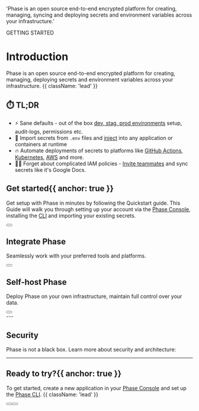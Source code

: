 

  'Phase is an open source end-to-end encrypted platform for creating, managing, syncing and deploying secrets and environment variables across your infrastructure.'

<HeroPattern />

<Tag variant="small">GETTING STARTED</Tag>

# Introduction

Phase is an open source end-to-end encrypted platform for creating, managing, deploying secrets and environment variables across your infrastructure. {{ className: 'lead' }}

## ⏱️ TL;DR

- ⚡ Sane defaults - out of the box [dev, stag, prod environments](/console/environments) setup, audit-logs, permissions etc.
- 🎯 Import secrets from `.env` files and [inject](/quickstart#3-inject-secrets) into any application or containers at runtime
- 🔥 Automate deployments of secrets to platforms like [GitHub Actions](/integrations/platforms/github-actions), [Kubernetes](/integrations/platforms/kubernetes), [AWS](/integrations/platforms/aws-secrets-manager) and more.
- 👨‍💻 Forget about complicated IAM policies - [Invite teammates](/console/users#add-users-to-an-organisation) and sync secrets like it's Google Docs.

## Get started{{ anchor: true }}

Get setup with Phase in minutes by following the Quickstart guide. This Guide will walk you through setting up your account via the [Phase Console](/#phase-console), installing the [CLI](/#phase-cli) and importing your existing secrets.

<div className="not-prose mb-16 mt-6 flex gap-3">
  <Button href="/quickstart" arrow="right" children="🚀 Quickstart" />
</div>

<Platform />

## Integrate Phase

Seamlessly work with your preferred tools and platforms.

<PlatformsIntegration />

<div className="not-prose">
  <Button
    href="integrations/platforms/docker"
    variant="text"
    arrow="right"
    children="Explore Platforms Integrations"
  />
</div>

## Self-host Phase

Deploy Phase on your own infrastructure, maintain full control over your data.

<Deployments />

<div className="not-prose">
  <Button
    href="/self-hosting"
    variant="text"
    arrow="right"
    children="Explore Deployment Options"
  />
</div>
---

## Security

Phase is not a black box. Learn more about security and architecture:

<SecurityResources />

---

## Ready to try?{{ anchor: true }}

To get started, create a new application in your [Phase Console](https://console.phase.dev) and set up the [Phase CLI](/cli/usage). {{ className: 'lead' }}

<div className="not-prose mb-16 mt-6 flex gap-3">
  <Button href="/quickstart" arrow="right" children="🚀 Quickstart" />
  <Button
    href="/integrations"
    variant="outline"
    children="Explore Integrations"
  />
</div>
